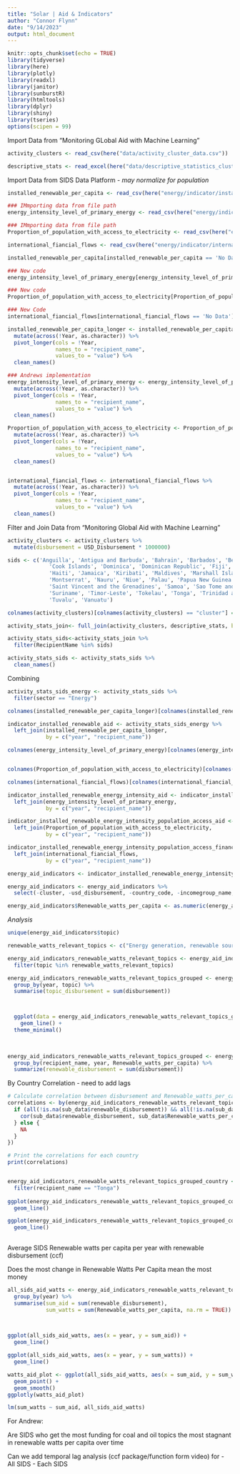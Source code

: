 ```yaml
---
title: "Solar | Aid & Indicators"
author: "Connor Flynn"
date: "9/14/2023"
output: html_document
---
```


```r
knitr::opts_chunk$set(echo = TRUE)
library(tidyverse)
library(here)
library(plotly)
library(readxl)
library(janitor)
library(sunburstR)
library(htmltools)
library(dplyr)
library(shiny)
library(tseries)
options(scipen = 99)
```


Import Data from "Monitoring GLobal Aid with Machine Learning"

```r
activity_clusters <- read_csv(here("data/activity_cluster_data.csv"))
```


```r
descriptive_stats <- read_excel(here("data/descriptive_statistics_clusters.xlsx"))
```

Import Data from SIDS Data Platform - *may normalize for population*

```r
installed_renewable_per_capita <- read_csv(here("energy/indicator/installed_renewable_electricity_generating_capacity_watts_per_capita.csv"), skip = 1)

### IMmporting data from file path
energy_intensity_level_of_primary_energy <- read_csv(here("energy/indicator/energy_intensity_level_of_primary_energy(mejajoules_per_constant_2017_purchasisn_power_parity_GDP).csv"), skip = 1)

### IMmporting data from file path
Proportion_of_population_with_access_to_electricity <- read_csv(here("energy/indicator/Proportion_of_population_with_access_to_electricity_by_urban%.csv"), skip = 1)

international_fiancial_flows <- read_csv(here("energy/indicator/international_financial_flows.csv"), skip = 1)

```




```r
installed_renewable_per_capita[installed_renewable_per_capita == 'No Data'] <- NA

### New code
energy_intensity_level_of_primary_energy[energy_intensity_level_of_primary_energy == 'No Data'] <- NA

### New code
Proportion_of_population_with_access_to_electricity[Proportion_of_population_with_access_to_electricity == 'No Data'] <- NA

### New Code
international_fiancial_flows[international_fiancial_flows == 'No Data'] <- NA

```




```r
installed_renewable_per_capita_longer <- installed_renewable_per_capita %>% 
  mutate(across(!Year, as.character)) %>%
  pivot_longer(cols = !Year,
               names_to = "recipient_name",
               values_to = "value") %>% 
  clean_names()
```

```r
### Andrews implementation
energy_intensity_level_of_primary_energy <- energy_intensity_level_of_primary_energy %>% 
  mutate(across(!Year, as.character)) %>%
  pivot_longer(cols = !Year,
               names_to = "recipient_name",
               values_to = "value") %>% 
  clean_names()

Proportion_of_population_with_access_to_electricity <- Proportion_of_population_with_access_to_electricity %>% 
  mutate(across(!Year, as.character)) %>%
  pivot_longer(cols = !Year,
               names_to = "recipient_name",
               values_to = "value") %>% 
  clean_names()


international_fiancial_flows <- international_fiancial_flows %>% 
  mutate(across(!Year, as.character)) %>%
  pivot_longer(cols = !Year,
               names_to = "recipient_name",
               values_to = "value") %>% 
  clean_names()
```



Filter and Join Data from "Monitoring Global Aid with Machine Learning"




```r
activity_clusters <- activity_clusters %>% 
  mutate(disbursement = USD_Disbursement * 1000000)
```

```r
sids <- c('Anguilla', 'Antigua and Barbuda', 'Bahrain', 'Barbados', 'Belize', 'Cabo Verde', 'Comoros', 
             'Cook Islands', 'Dominica', 'Dominican Republic', 'Fiji', 'Grenada', 'Guinea-Bissau', 'Guyana', 
             'Haiti', 'Jamaica', 'Kiribati', 'Maldives', 'Marshall Islands', 'Mauritius', 'Micronesia', 
             'Montserrat', 'Nauru', 'Niue', 'Palau', 'Papua New Guinea', 'Saint Kitts and Nevis', 'Saint Lucia', 
             'Saint Vincent and the Grenadines', 'Samoa', 'Sao Tome and Principe', 'Seychelles', 'Solomon Islands', 
             'Suriname', 'Timor-Leste', 'Tokelau', 'Tonga', 'Trinidad and Tobago', 'Turks and Caicos Islands', 
             'Tuvalu', 'Vanuatu')
```

```r
colnames(activity_clusters)[colnames(activity_clusters) == "cluster"] ="Cluster"
```

```r
activity_stats_join<- full_join(activity_clusters, descriptive_stats, by='Cluster')
```

```r
activity_stats_sids<-activity_stats_join %>%
  filter(RecipientName %in% sids)
```

```r
activity_stats_sids <- activity_stats_sids %>% 
  clean_names()
```


Combining
```r
activity_stats_sids_energy <- activity_stats_sids %>% 
  filter(sector == "Energy")
```


```r
colnames(installed_renewable_per_capita_longer)[colnames(installed_renewable_per_capita_longer) == "value"] ="Renewable_watts_per_capita"
```


```r
indicator_installed_renewable_aid <- activity_stats_sids_energy %>%
  left_join(installed_renewable_per_capita_longer, 
            by = c("year", "recipient_name"))
```




```r
colnames(energy_intensity_level_of_primary_energy)[colnames(energy_intensity_level_of_primary_energy) == "value"] ="Energy_intensity_level_of_primary_energy_mj_per_gdp"


colnames(Proportion_of_population_with_access_to_electricity)[colnames(Proportion_of_population_with_access_to_electricity) == "value"] ="Proportion_of_population_with_access_to_electricity"

colnames(international_fiancial_flows)[colnames(international_fiancial_flows) == "value"] ="international_financial_flow"
```

```r
indicator_installed_renewable_energy_intensity_aid <- indicator_installed_renewable_aid %>%
  left_join(energy_intensity_level_of_primary_energy, 
            by = c("year", "recipient_name"))
```

```r

indicator_installed_renewable_energy_intensity_population_access_aid <- indicator_installed_renewable_energy_intensity_aid %>%
  left_join(Proportion_of_population_with_access_to_electricity, 
            by = c("year", "recipient_name"))
```

```r

indicator_installed_renewable_energy_intensity_population_access_financial_flows_aid <- indicator_installed_renewable_energy_intensity_population_access_aid %>%
  left_join(international_fiancial_flows, 
            by = c("year", "recipient_name"))
```


```r
energy_aid_indicators <- indicator_installed_renewable_energy_intensity_population_access_financial_flows_aid
```


```r
energy_aid_indicators <- energy_aid_indicators %>% 
  select(-cluster, -usd_disbursement, -country_code, -incomegroup_name, -matching_purpose_code, -purpose_code, -count_activities)
```


```r
energy_aid_indicators$Renewable_watts_per_capita <- as.numeric(energy_aid_indicators$Renewable_watts_per_capita)
```


*Analysis*

```r
unique(energy_aid_indicators$topic)
```
```r
renewable_watts_relevant_topics <- c("Energy generation, renewable sources - multiple technologies", "Hydro-electric power plants", "Natural gas-fired electric power plants", "Solar energy", "Geothermal energy", "Marine energy", "Wind energy", "Biofuel-fired power plants")
```



```r
energy_aid_indicators_renewable_watts_relevant_topics <- energy_aid_indicators %>% 
  filter(topic %in% renewable_watts_relevant_topics)
```

```r
energy_aid_indicators_renewable_watts_relevant_topics_grouped <- energy_aid_indicators_renewable_watts_relevant_topics %>% 
  group_by(year, topic) %>% 
  summarise(topic_disbursement = sum(disbursement)) 



  ggplot(data = energy_aid_indicators_renewable_watts_relevant_topics_grouped, aes(x = year, y = topic_disbursement, color = topic)) +
    geom_line() +
  theme_minimal()
  
              
```

```r
energy_aid_indicators_renewable_watts_relevant_topics_grouped <- energy_aid_indicators_renewable_watts_relevant_topics %>% 
  group_by(recipient_name, year, Renewable_watts_per_capita) %>% 
  summarize(renewable_disbursement = sum(disbursement))
```



By Country Correlation - need to add lags
```r


# Calculate correlation between disbursement and Renewable_watts_per_capita for each country
correlations <- by(energy_aid_indicators_renewable_watts_relevant_topics_grouped, energy_aid_indicators_renewable_watts_relevant_topics_grouped$recipient_name, function(sub_data) {
  if (all(!is.na(sub_data$renewable_disbursement)) && all(!is.na(sub_data$Renewable_watts_per_capita))) {
    cor(sub_data$renewable_disbursement, sub_data$Renewable_watts_per_capita)
  } else {
    NA
  }
})

# Print the correlations for each country
print(correlations)



```
```r
energy_aid_indicators_renewable_watts_relevant_topics_grouped_country <- energy_aid_indicators_renewable_watts_relevant_topics_grouped %>% 
  filter(recipient_name == "Tonga")  
  
ggplot(energy_aid_indicators_renewable_watts_relevant_topics_grouped_country, aes(x = year, y = renewable_disbursement)) +
  geom_line()

ggplot(energy_aid_indicators_renewable_watts_relevant_topics_grouped_country, aes(x = year, y = Renewable_watts_per_capita)) +
  geom_line()
  
```


Average SIDS Renewable watts per capita per year with renewable disbursement (ccf)


Does the most change in Renewable Watts Per Capita mean the most money

```r
all_sids_aid_watts <- energy_aid_indicators_renewable_watts_relevant_topics_grouped %>% 
  group_by(year) %>% 
  summarise(sum_aid = sum(renewable_disbursement),
            sum_watts = sum(Renewable_watts_per_capita, na.rm = TRUE))

  
```



```r
ggplot(all_sids_aid_watts, aes(x = year, y = sum_aid)) +
  geom_line()

ggplot(all_sids_aid_watts, aes(x = year, y = sum_watts)) +
  geom_line()
```
```r
watts_aid_plot <- ggplot(all_sids_aid_watts, aes(x = sum_aid, y = sum_watts, label = year)) +
  geom_point() +
  geom_smooth()
ggplotly(watts_aid_plot)

lm(sum_watts ~ sum_aid, all_sids_aid_watts)
```



For Andrew:

Are SIDS who get the most funding for coal and oil topics the most stagnant in renewable watts per capita over time

Can we add temporal lag analysis (ccf package/function form video) for 
- All SIDS
- Each SIDS
